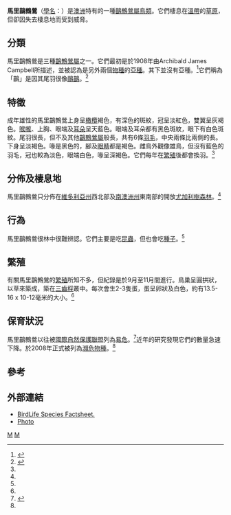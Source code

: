 {{Speciesbox 
| taxon = Stipiturus mallee 
| authority = [[Archibald_James_Campbell|Campbell]], 1908
| status = EN
| status_system = iucn3.1
| status_ref = <ref name=iucn>{{IUCN2010|author=BirdLife International|year=2008|id=146104|title=Stipiturus mallee|version=2010.4|downloaded=2010-11-22}}</ref>
| image = Mallee Emuwren (Stipiturus mallee) (8079650268).jpg
| range_map = Mallee Emu-Wren.png
| range_map_width = 250px
| range_map_caption = 馬里鶓鷯鶯的分佈地，位於[[澳洲|澳洲]]南部
}}

'''馬里鶓鷯鶯'''（[[學名|學名]]：{{lang|la|''Stipiturus mallee''}}）是[[澳洲|澳洲]]特有的一種[[鶓鷯鶯屬|鶓鷯鶯屬]][[鳥類|鳥類]]。它們棲息在[[溫帶|溫帶]]的[[草原|草原]]，但卻因失去棲息地而受到威脅。

==分類==
馬里鶓鷯鶯是三種[[鶓鷯鶯屬|鶓鷯鶯屬]]之一。它們最初是於1908年由Archibald James Campbell所描述，並被認為是另外兩個[[物種|物種]]的[[亞種|亞種]]。其下並沒有亞種。<ref name=row>{{cite book|last=Rowley|first=Ian|coauthors=Russell, Eleanor|title=Bird Families of the World:Fairy-wrens and Grasswrens|year=1997|publisher=Oxford University Press|location=Oxford|isbn=0-19-854690-4}}</ref>它們稱為「鶓」是因其尾羽很像[[鴯鶓|鴯鶓]]。<ref name=EABI>{{cite book|title=Every Australian Bird Illustrated|author=Wade P. ''(ed.)''|year=1977|page=188|publisher=Rigby|isbn=0727000098}}</ref>

==特徵==
成年雄性的馬里鶓鷯鶯上身呈[[橄欖|橄欖]]褐色，有深色的斑紋，冠呈淡紅色，雙翼呈灰褐色。[[喉嚨|喉嚨]]、上胸、眼端及[[耳朵|耳朵]]呈天藍色。眼端及耳朵都有黑色斑紋，眼下有白色斑紋。尾羽很長，但不及其他[[鶓鷯鶯屬|鶓鷯鶯屬]]般長，共有6條[[羽毛|羽毛]]，中央兩條比兩側的長。下身呈淡褐色。喙是黑色的，腳及[[眼睛|眼睛]]都是褐色。雌鳥外觀像雄鳥，但沒有藍色的羽毛，冠也較為淡色，眼端白色，喙呈深褐色。它們每年在[[繁殖|繁殖]]後都會換羽。<ref name=row/>

==分佈及棲息地==
馬里鶓鷯鶯只分佈在[[維多利亞州|維多利亞州]]西北部及[[南澳洲州|南澳洲州]]東南部的開放[[尤加利樹|尤加利樹]][[森林|森林]]。<ref name=row/>

==行為==
馬里鶓鷯鶯很林中很難辨認。它們主要是吃[[昆蟲|昆蟲]]，但也會吃[[種子|種子]]。<ref name=row/>

==繁殖==
有關馬里鶓鷯鶯的[[繁殖|繁殖]]所知不多，但紀錄是於9月至11月間進行。鳥巢呈圓拱狀，以草來築成，築在[[三齒稃|三齒稃]]叢中。每次會生2-3隻蛋，蛋呈卵狀及白色，約有13.5-16 x 10-12毫米的大小。<ref name=row/>

==保育狀況==
馬里鶓鷯鶯以往被[[國際自然保護聯盟|國際自然保護聯盟]]列為[[易危|易危]]。<ref>{{IUCN2006|assessors=BirdLife International|year=2006|id=20856|title=Stipiturus mallee|downloaded=2007-07-27}}</ref>近年的研究發現它們的數量急速下降。於2008年正式被列為[[瀕危物種|瀕危物種]]。<ref name=iucn/>

==參考==
{{Reflist}}

==外部連結==
*[http://www.birdlife.org/datazone/ebas/index.html?action=SpcHTMDetails.asp&sid=5202&m=0 BirdLife Species Factsheet.] {{Wayback|url=http://www.birdlife.org/datazone/ebas/index.html?action=SpcHTMDetails.asp&sid=5202&m=0 |date=20090103213445 }}
*[https://web.archive.org/web/20110505225216/http://www.tcphotos.net/birds3/malleeemuwren.html Photo]
{{Taxonbar}}

[[Category:鶓鷯鶯屬|M]]
[[Category:澳大利亞鳥類|M]]